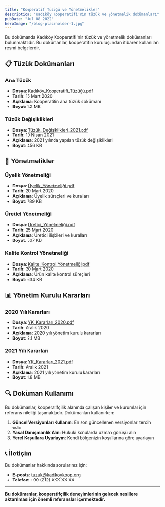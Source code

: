 ```yaml
---
title: "Kooperatif Tüzüğü ve Yönetmelikler"
description: "Kadıköy Kooperatifi'nin tüzük ve yönetmelik dokümanları"
pubDate: "Jul 08 2022"
heroImage: "/blog-placeholder-1.jpg"
---
```


Bu dokümanda Kadıköy Kooperatifi'nin tüzük ve yönetmelik dokümanları bulunmaktadır. Bu dokümanlar, kooperatifin kuruluşundan itibaren kullanılan resmi belgelerdir.

## 📋 Tüzük Dokümanları

### Ana Tüzük
- **Dosya**: [Kadıköy_Kooperatifi_Tüzüğü.pdf](https://drive.google.com/file/d/your-file-id/view)
- **Tarih**: 15 Mart 2020
- **Açıklama**: Kooperatifin ana tüzük dokümanı
- **Boyut**: 1.2 MB

### Tüzük Değişiklikleri
- **Dosya**: [Tüzük_Değişiklikleri_2021.pdf](https://drive.google.com/file/d/your-file-id/view)
- **Tarih**: 10 Nisan 2021
- **Açıklama**: 2021 yılında yapılan tüzük değişiklikleri
- **Boyut**: 456 KB

## 📜 Yönetmelikler

### Üyelik Yönetmeliği
- **Dosya**: [Üyelik_Yönetmeliği.pdf](https://drive.google.com/file/d/your-file-id/view)
- **Tarih**: 20 Mart 2020
- **Açıklama**: Üyelik süreçleri ve kuralları
- **Boyut**: 789 KB

### Üretici Yönetmeliği
- **Dosya**: [Üretici_Yönetmeliği.pdf](https://drive.google.com/file/d/your-file-id/view)
- **Tarih**: 25 Mart 2020
- **Açıklama**: Üretici ilişkileri ve kuralları
- **Boyut**: 567 KB

### Kalite Kontrol Yönetmeliği
- **Dosya**: [Kalite_Kontrol_Yönetmeliği.pdf](https://drive.google.com/file/d/your-file-id/view)
- **Tarih**: 30 Mart 2020
- **Açıklama**: Ürün kalite kontrol süreçleri
- **Boyut**: 634 KB

## 📊 Yönetim Kurulu Kararları

### 2020 Yılı Kararları
- **Dosya**: [YK_Kararları_2020.pdf](https://drive.google.com/file/d/your-file-id/view)
- **Tarih**: Aralık 2020
- **Açıklama**: 2020 yılı yönetim kurulu kararları
- **Boyut**: 2.1 MB

### 2021 Yılı Kararları
- **Dosya**: [YK_Kararları_2021.pdf](https://drive.google.com/file/d/your-file-id/view)
- **Tarih**: Aralık 2021
- **Açıklama**: 2021 yılı yönetim kurulu kararları
- **Boyut**: 1.8 MB

## 🔍 Doküman Kullanımı

Bu dokümanlar, kooperatifçilik alanında çalışan kişiler ve kurumlar için referans niteliği taşımaktadır. Dokümanları kullanırken:

1. **Güncel Versiyonları Kullanın**: En son güncellenen versiyonları tercih edin
2. **Yasal Danışmanlık Alın**: Hukuki konularda uzman görüşü alın
3. **Yerel Koşullara Uyarlayın**: Kendi bölgenizin koşullarına göre uyarlayın

## 📞 İletişim

Bu dokümanlar hakkında sorularınız için:
- **E-posta**: tuzuk@kadikoykoop.org
- **Telefon**: +90 (212) XXX XX XX

---

**Bu dokümanlar, kooperatifçilik deneyimlerinin gelecek nesillere aktarılması için önemli referanslar içermektedir.**
